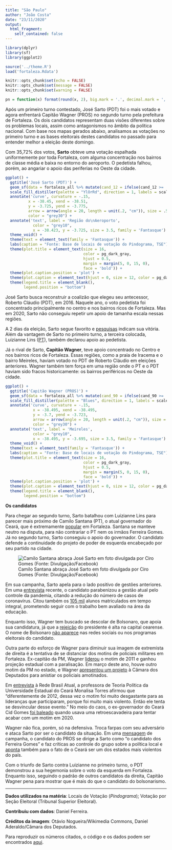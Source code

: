 ```yaml
---
title: "São Paulo"
author: "João Costa"
date: "23/11/2020"
output:
  html_fragment:
    self_contained: false
---
```


```r
library(dplyr)
library(sf)
library(ggplot2)

source('../theme.R')
load('fortaleza.Rdata')

knitr::opts_chunk$set(echo = FALSE)
knitr::opts_chunk$set(message = FALSE)
knitr::opts_chunk$set(warning = FALSE)

pn = function(x) format(round(x, 2), big.mark = '.', decimal.mark = ',', nsmall = 0, digits = 2)
```

Após um primeiro turno contestado, José Sarto (PDT) foi o mais votado e agora
enfrentará Capitão Wagner (PROS) no segundo turno pela prefeitura de Fortaleza.
Os dois candidatos representam duas visões diferentes sobre os problemas
locais, assim como antagonismos no âmbito da política nacional. Com base nos
mapas gerados abaixo, analisamos as votações no primeiro turno e as bases
eleitorais destes candidatos no passado para entender melhor a eleição deste
domingo.

Com 35,72% dos votos, **Sarto** obteve uma votação espalhada uniformemente por
toda Fortaleza, com alguma concentração nos bairros de classe média e baixa no
entorno do aeroporto. O pedetista falhou, porém, ao angariar o apoio das
periferias no Oeste da cidade.

```r
ggplot() +
  ggtitle('José Sarto (PDT)') +
  geom_sf(data = fortaleza_all %>% mutate(cand_12 = ifelse(cand_12 >= .4, .4, cand_12)), aes(fill = cand_12), lwd = 0) +
  scale_fill_distiller(palette = "YlOrRd", direction = 1, labels = scales::percent_format(accuracy = 1)) +
  annotate('curve', curvature = -.15,
          x = -38.45, xend = -38.51,
          y = -3.725, yend = -3.775,
          arrow = arrow(angle = 20, length = unit(.2, "cm")), size = .5,
          color = "grey30") +
  annotate('text', label = 'Região do\nAeroporto',
            color = "grey10",
            x = -38.423, y = -3.725, size = 3.5, family = 'Fantasque') +
  theme_void() +
  theme(text = element_text(family = 'Fantasque')) +
  labs(caption = "Fonte: Base de locais de votação do Pindograma, TSE") +
  theme(plot.title = element_text(size = 16,
                                  color = pg_dark_gray,
                                  hjust = 0.5,
                                  margin = margin(5, 0, 15, 0),
                                  face = 'bold')) +
  theme(plot.caption.position = 'plot') +
  theme(plot.caption = element_text(hjust = 0, size = 12, color = pg_dark_gray)) +
  theme(legend.title = element_blank(),
        legend.position = "bottom")
```

José Sarto busca reconstruir a coalizão que elegeu seu antecessor, Roberto
Cláudio (PDT), em 2016. Naquele ano, o voto pedetista foi concentrado
principalmente no centro e nos bairros ricos de Fortaleza. Mas em 2020, Sarto
não conseguiu repetir um apoio de tamanha escala nessas regiões.

A 2 dias da eleição, Sarto segue favorito e
[pesquisas](https://pindograma.shinyapps.io/agregador/) indicam sua vitória.
Além da vantagem de Sarto no primeiro turno, a terceira colocada, Luizianne
Lins ([PT](https://pindograma.com.br/2020/10/27/pt.html)), também declarou
apoio ao pedetista. 

Já o rival de Sarto, **Capitão Wagner**, teve apoio concentrado no Centro
e nos bairros ricos de Fortaleza. Essas regiões, como a praia de Iracema e o
bairro Meireles, haviam votado no PDT de Roberto Cláudio em eleições
anteriores. Wagner também tem força em uma região onde o PT e o PDT haviam sido
fracos historicamente: os bairros periféricos no Oeste da cidade.

```r
ggplot() +
  ggtitle('Capitão Wagner (PROS)') +
  geom_sf(data = fortaleza_all %>% mutate(cand_90 = ifelse(cand_90 >= .4, .4, cand_90)), aes(fill = cand_90), lwd = 0) +
  scale_fill_distiller(palette = "Blues", direction = 1, labels = scales::percent_format(accuracy = 1)) +
  annotate('curve', curvature = -.15,
            x = -38.495, xend = -38.495,
            y = -3.7, yend = -3.723,
            arrow = arrow(angle = 20, length = unit(.2, "cm")), size = .5,
            color = "grey30") +
  annotate('text', label = 'Meireles',
            color = "grey10",
            x = -38.495, y = -3.695, size = 3.5, family = 'Fantasque') +
  theme_void() +
  theme(text = element_text(family = 'Fantasque')) +
  labs(caption = "Fonte: Base de locais de votação do Pindograma, TSE")+
  theme(plot.title = element_text(size = 16,
                                  color = pg_dark_gray,
                                  hjust = 0.5,
                                  margin = margin(5, 0, 15, 0),
                                  face = 'bold')) +
  theme(plot.caption.position = 'plot') +
  theme(plot.caption = element_text(hjust = 0, size = 12, color = pg_dark_gray)) +
  theme(legend.title = element_blank(),
        legend.position = "bottom")
```

**Os candidatos**

Para chegar ao segundo turno, Sarto batalhou com Luizianne Lins para parecer
mais próximo de Camilo Santana (PT), o atual governador do Ceará, que é
extremamente
[popular](https://www.opovo.com.br/noticias/politica/2020/10/20/vice-de-luizianne-pede-que-pdt-use-imagem-de-ciro-na-campanha-de-sarto.html)
em Fortaleza. Santana se manteve neutro na disputa, para não contrariar o PT
nem os irmãos Ferreira Gomes. Já no segundo turno, Sarto conseguiu o apoio do
governador. O candidato defende a continuidade do projeto de poder de esquerda
encabeçado por seu partido na cidade.

![Camilo Santana abraça José Sarto em foto divulgada por Ciro Gomes (Fonte: Divulgação/Facebook)](ciro-sarto.jpg)

Em sua campanha, Sarto apela para o lado positivo de gestões anteriores. Em uma
[entrevista](https://www.youtube.com/watch?v=0FQ71mRJkNw) recente, o candidato
parabenizou a gestão atual pelo controle da pandemia, citando a redução do
número de casos de coronavírus. Citou também os [105
mil](https://drive.google.com/file/d/1njmfnO12ajeCfZNTAo0UtZXfTKxulh2I/view)
alunos matriculados em tempo integral, prometendo seguir com o trabalho bem
avaliado na área da educação.

Enquanto isso, Wagner tem buscado se descolar de Bolsonaro, que apoia sua
candidatura, já que a
[rejeição](https://www.focus.jor.br/aprovacao-de-bolsonaro-em-fortaleza-e-a-quarta-pior-do-pais-mostram-pesquisas-ibope/)
do presidente é alta na capital cearense. O nome de Bolsonaro [não
aparece](https://twitter.com/capitao_wagner/status/1313490569973452806) nas
redes sociais ou nos programas eleitorais do candidato.

Outra parte do esforço de Wagner para diminuir sua imagem de extremista de
direita é a tentativa de se distanciar dos motins de policiais militares em
Fortaleza. Ex-capitão da PM, Wagner
[liderou](http://g1.globo.com/ceara/noticia/2012/01/lider-da-greve-da-pm-no-ceara-diz-que-quer-se-candidatar-prefeito.html)
o motim de 2011 e ganhou projeção estadual com a paralisação. Em março deste
ano, houve outro motim da PM no estado, e Wagner [apresentou um
projeto](https://mais.opovo.com.br/colunistas/carlosmazza/2020/03/04/capitao-wagner-apresenta-lei-para-anistiar-pms-do-ceara--maia-rejeita-tese.html)
à Câmara dos Deputados para anistiar os policiais amotinados.

Em
[entrevista](https://www.redebrasilatual.com.br/politica/2020/10/eleicoes-fortaleza-2020-lula-bolsonaro/)
à Rede Brasil Atual, a professora de Teoria Política da Universidade Estadual
do Ceará Monalisa Torres afirmou que "diferentemente de 2012, dessa vez o motim
foi muito desgastante para as lideranças que participaram, porque foi muito
mais violento. Então ele tenta se desvincular desse evento." No meio do caos, o
ex-governador do Ceará Cid Gomes [foi
baleado](https://noticias.uol.com.br/politica/ultimas-noticias/2020/02/19/senador-cid-gomes-e-baleado-no-ceara.htm)
quando usava uma retroescavadeira para tentar acabar com um motim em 2020.

Wagner não fica, porém, só na defensiva. Troca farpas com seu adversário e
ataca Sarto por ser o candidato da situação. Em uma
[mensagem](https://twitter.com/capitao_wagner/status/1325261382586163200) de
campanha, o candidato do PROS se dirige a Sarto como "o candidato dos Ferreira
Gomes" e faz críticas ao controle do grupo sobre a política local e
[aponta](https://twitter.com/capitao_wagner/status/1318689555755782152) também
para o fato de o Ceará ser um dos estados mais violentos do país. 

Com o triunfo de Sarto contra Luizianne no primeiro turno, o PDT demonstrou a
sua hegemonia sobre o voto da esquerda em Fortaleza. Enquanto isso, seguindo o
padrão de outros candidatos da direita, Capitão Wagner pena para mostrar que é
mais do que o candidato do bolsonarismo.

---

**Dados utilizados na matéria**: Locais de Votação (_Pindograma_); Votação por
Seção Eleitoral (Tribunal Superior Eleitoral).

**Contribuiu com dados**: Daniel Ferreira.

**Créditos da imagem**: Otávio Nogueira/Wikimedia Commons, Daniel
Aderaldo/Câmara dos Deputados.

Para reproduzir os números citados, o código e os dados podem ser encontrados
[aqui][1].

[1]: https://github.com/pindograma/materias/blob/master/2020-11-28-fortaleza/fortaleza.Rmd
